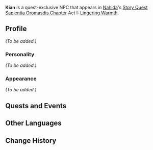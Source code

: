{{Meta
|missing_NPC_profile  = yes
}}
{{Character Infobox
|type             = Quest NPC
|image            = NPC Kian.png
|region           = Sumeru
|affiliation      = 
|title            = 

|ancestry         = <!-- Clan/family -->
|father           = 
|mother           = 
|spouse           = 
|sibling          = 
|child            = 
|relative         = 

|voiceEN          = 
|voiceCN          = 
|voiceJP          = 
}}
'''Kian''' is a quest-exclusive NPC that appears in [[Nahida]]'s [[Story Quest]] [[Sapientia Oromasdis Chapter]] Act I: [[Lingering Warmth]].
<!--
==Location==
{{subst:#tag:gallery|
NPC Location {{subst:PAGENAME}}.png{{subst:!}}{{subst:PAGENAME}}'s location
NPC Location {{subst:PAGENAME}} Context.png{{subst:!}}Additional context
}}
-->
==Profile==
<!--Detailed story/lore information goes here.-->
''(To be added.)''

===Personality===
''(To be added.)''

===Appearance===
<!--Keep appearance section short and concise. Limit to 2 paragraphs with 3-4 sentences each.-->
''(To be added.)''

==Quests and Events==
{{Quests and Events}}
<!--
==Trivia==
* 
-->
==Other Languages==
{{Other Languages
|default_hidden = 1
|en      = Kian
|zhs     = 奇恩
|zhs_rm  = Qí'ēn
|zht     = 奇恩
|zht_rm  = Qí'ēn
|ja      = キアン
|ja_rm   = Kian
|ko      = 키안
|ko_rm   = Kian
|es      = Kian
|fr      = Kian
|ru      = Киан
|th      = Kian
|vi      = Kian
|de      = Kian
|id      = Kian
|pt      = Kian
}}

==Change History==
{{Change History|3.2}}
<!--
==References==
{{Reflist}}
-->